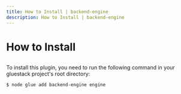 ```yaml
---
title: How to Install | backend-engine
description: How to Install | backend-engine
---
```



<Meta title="Backend Engine Plugin Docs/How to Install" />

# How to Install

##

To install this plugin, you need to run the following command in your gluestack project's root directory:

```sh
$ node glue add backend-engine engine
```
